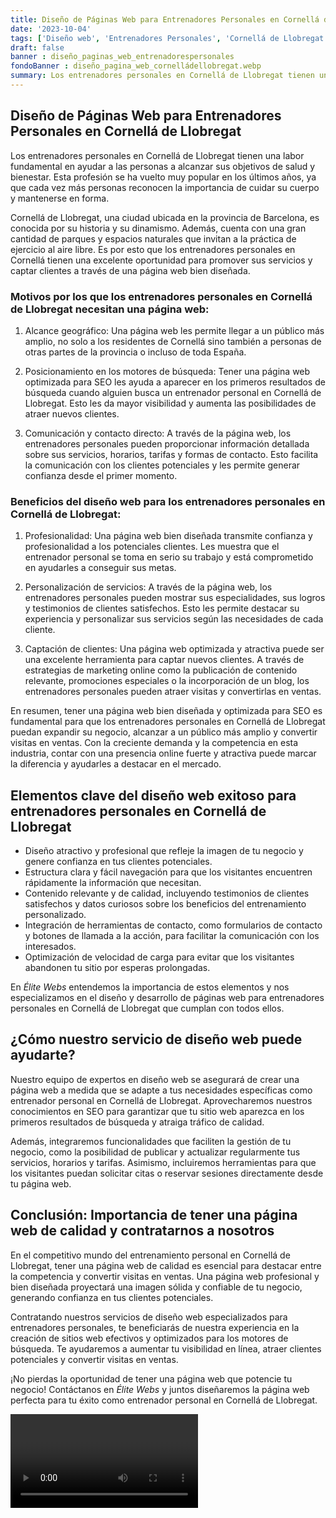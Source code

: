 ```yaml
---
title: Diseño de Páginas Web para Entrenadores Personales en Cornellá de Llobregat
date: '2023-10-04'
tags: ['Diseño web', 'Entrenadores Personales', 'Cornellá de Llobregat']
draft: false
banner : diseño_paginas_web_entrenadorespersonales
fondoBanner : diseño_pagina_web_cornelládellobregat.webp
summary: Los entrenadores personales en Cornellá de Llobregat tienen una labor fundamental en ayudar a las personas a alcanzar sus objetivos de salud y bienestar. Esta profesión se ha vuelto muy popular en los últimos años, ya que cada vez más personas reconocen la importancia de cuidar su cuerpo y mantenerse en forma. 
---
```


## Diseño de Páginas Web para Entrenadores Personales en Cornellá de Llobregat

Los entrenadores personales en Cornellá de Llobregat tienen una labor fundamental en ayudar a las personas a alcanzar sus objetivos de salud y bienestar. Esta profesión se ha vuelto muy popular en los últimos años, ya que cada vez más personas reconocen la importancia de cuidar su cuerpo y mantenerse en forma. 

Cornellá de Llobregat, una ciudad ubicada en la provincia de Barcelona, es conocida por su historia y su dinamismo. Además, cuenta con una gran cantidad de parques y espacios naturales que invitan a la práctica de ejercicio al aire libre. Es por esto que los entrenadores personales en Cornellá tienen una excelente oportunidad para promover sus servicios y captar clientes a través de una página web bien diseñada.

### Motivos por los que los entrenadores personales en Cornellá de Llobregat necesitan una página web:

1. Alcance geográfico: Una página web les permite llegar a un público más amplio, no solo a los residentes de Cornellá sino también a personas de otras partes de la provincia o incluso de toda España.

2. Posicionamiento en los motores de búsqueda: Tener una página web optimizada para SEO les ayuda a aparecer en los primeros resultados de búsqueda cuando alguien busca un entrenador personal en Cornellá de Llobregat. Esto les da mayor visibilidad y aumenta las posibilidades de atraer nuevos clientes.

3. Comunicación y contacto directo: A través de la página web, los entrenadores personales pueden proporcionar información detallada sobre sus servicios, horarios, tarifas y formas de contacto. Esto facilita la comunicación con los clientes potenciales y les permite generar confianza desde el primer momento.

### Beneficios del diseño web para los entrenadores personales en Cornellá de Llobregat:

1. Profesionalidad: Una página web bien diseñada transmite confianza y profesionalidad a los potenciales clientes. Les muestra que el entrenador personal se toma en serio su trabajo y está comprometido en ayudarles a conseguir sus metas.

2. Personalización de servicios: A través de la página web, los entrenadores personales pueden mostrar sus especialidades, sus logros y testimonios de clientes satisfechos. Esto les permite destacar su experiencia y personalizar sus servicios según las necesidades de cada cliente.

3. Captación de clientes: Una página web optimizada y atractiva puede ser una excelente herramienta para captar nuevos clientes. A través de estrategias de marketing online como la publicación de contenido relevante, promociones especiales o la incorporación de un blog, los entrenadores personales pueden atraer visitas y convertirlas en ventas.

En resumen, tener una página web bien diseñada y optimizada para SEO es fundamental para que los entrenadores personales en Cornellá de Llobregat puedan expandir su negocio, alcanzar a un público más amplio y convertir visitas en ventas. Con la creciente demanda y la competencia en esta industria, contar con una presencia online fuerte y atractiva puede marcar la diferencia y ayudarles a destacar en el mercado.

<GifSeo />

<Cta />

## Elementos clave del diseño web exitoso para entrenadores personales en Cornellá de Llobregat

- Diseño atractivo y profesional que refleje la imagen de tu negocio y genere confianza en tus clientes potenciales.
- Estructura clara y fácil navegación para que los visitantes encuentren rápidamente la información que necesitan.
- Contenido relevante y de calidad, incluyendo testimonios de clientes satisfechos y datos curiosos sobre los beneficios del entrenamiento personalizado.
- Integración de herramientas de contacto, como formularios de contacto y botones de llamada a la acción, para facilitar la comunicación con los interesados.
- Optimización de velocidad de carga para evitar que los visitantes abandonen tu sitio por esperas prolongadas.

En *Élite Webs* entendemos la importancia de estos elementos y nos especializamos en el diseño y desarrollo de páginas web para entrenadores personales en Cornellá de Llobregat que cumplan con todos ellos.

## ¿Cómo nuestro servicio de diseño web puede ayudarte?

Nuestro equipo de expertos en diseño web se asegurará de crear una página web a medida que se adapte a tus necesidades específicas como entrenador personal en Cornellá de Llobregat. Aprovecharemos nuestros conocimientos en SEO para garantizar que tu sitio web aparezca en los primeros resultados de búsqueda y atraiga tráfico de calidad.

Además, integraremos funcionalidades que faciliten la gestión de tu negocio, como la posibilidad de publicar y actualizar regularmente tus servicios, horarios y tarifas. Asimismo, incluiremos herramientas para que los visitantes puedan solicitar citas o reservar sesiones directamente desde tu página web.

## Conclusión: Importancia de tener una página web de calidad y contratarnos a nosotros

En el competitivo mundo del entrenamiento personal en Cornellá de Llobregat, tener una página web de calidad es esencial para destacar entre la competencia y convertir visitas en ventas. Una página web profesional y bien diseñada proyectará una imagen sólida y confiable de tu negocio, generando confianza en tus clientes potenciales.

Contratando nuestros servicios de diseño web especializados para entrenadores personales, te beneficiarás de nuestra experiencia en la creación de sitios web efectivos y optimizados para los motores de búsqueda. Te ayudaremos a aumentar tu visibilidad en línea, atraer clientes potenciales y convertir visitas en ventas.

¡No pierdas la oportunidad de tener una página web que potencie tu negocio! Contáctanos en *Élite Webs* y juntos diseñaremos la página web perfecta para tu éxito como entrenador personal en Cornellá de Llobregat.

<Video />

<CtaBot job='Entrenadores Personales' city='Cornellá de Llobregat'/>

<Gmaps query='Cornellá de Llobregat+españa+maps' />